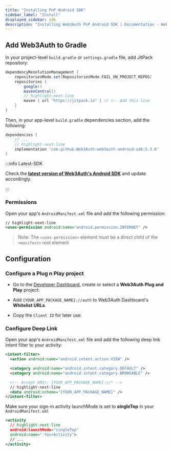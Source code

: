 ```yaml
---
title: "Installing PnP Android SDK"
sidebar_label: "Install"
displayed_sidebar: sdk
description: "Installing Web3Auth PnP Android SDK | Documentation - Web3Auth"
---
```


## Add Web3Auth to Gradle

In your project-level `build.gradle` or `settings.gradle` file, add JitPack repository:

```groovy
dependencyResolutionManagement {
    repositoriesMode.set(RepositoriesMode.FAIL_ON_PROJECT_REPOS)
    repositories {
        google()
        mavenCentral()
        // highlight-next-line
        maven { url "https://jitpack.io" } // <-- Add this line
    }
}
```

Then, in your app-level `build.gradle` dependencies section, add the following:

```groovy
dependencies {
    // ...
    // highlight-next-line
    implementation 'com.github.Web3Auth:web3auth-android-sdk:5.3.0'
}
```

:::info Latest-SDK

Check the **[latest version of Web3Auth's Android SDK](https://github.com/Web3Auth/web3auth-android-sdk/releases)** and update accordingly.

:::

### Permissions

Open your app's `AndroidManifest.xml` file and add the following permission:

```xml
// highlight-next-line
<uses-permission android:name="android.permission.INTERNET" />
```

> Note: The `<uses-permission>` element must be a direct child of the `<manifest>` root element

## Configuration

### Configure a Plug n Play project

- Go to the [Developer Dashboard](https://dashboard.web3auth.io/), create or select a **Web3Auth Plug and Play** project:

- Add `{YOUR_APP_PACKAGE_NAME}://auth` to Web3Auth Dashboard's **Whitelist URLs**.

- Copy the `Client ID` for later use.

### Configure Deep Link

Open your app's `AndroidManifest.xml` file and add the following deep link intent filter to your activity:

```xml
<intent-filter>
  <action android:name="android.intent.action.VIEW" />

  <category android:name="android.intent.category.DEFAULT" />
  <category android:name="android.intent.category.BROWSABLE" />

  <!-- Accept URIs: {YOUR_APP_PACKAGE_NAME}://* -->
  // highlight-next-line
  <data android:scheme="{YOUR_APP_PACKAGE_NAME}" />
</intent-filter>
```

Make sure your sign-in activity launchMode is set to **singleTop** in your `AndroidManifest.xml`

```xml
<activity
  // highlight-next-line
  android:launchMode="singleTop"
  android:name=".YourActivity">
  // ...
</activity>
```
